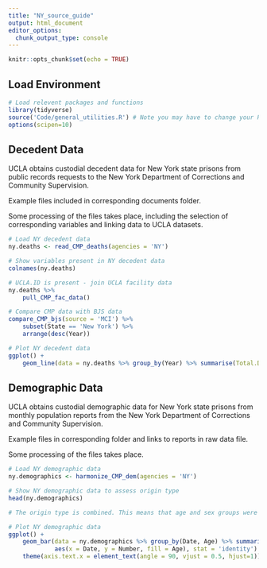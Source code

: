 ```yaml
---
title: "NY_source_guide"
output: html_document
editor_options: 
  chunk_output_type: console
---
```


```r
knitr::opts_chunk$set(echo = TRUE)
```

## Load Environment

```r
# Load relevent packages and functions
library(tidyverse)
source('Code/general_utilities.R') # Note you may have to change your Rmarkdown option for evaluate chunks to project instead of document
options(scipen=10)
```

## Decedent Data

UCLA obtains custodial decedent data for New York state prisons from public records requests to the New York Department of Corrections and Community Supervision.

Example files included in corresponding documents folder.

Some processing of the files takes place, including the selection of corresponding variables and linking data 
to UCLA datasets. 

```r
# Load NY decedent data
ny.deaths <- read_CMP_deaths(agencies = 'NY')

# Show variables present in NY decedent data
colnames(ny.deaths)

# UCLA.ID is present - join UCLA facility data
ny.deaths %>%
    pull_CMP_fac_data()

# Compare CMP data with BJS data
compare_CMP_bjs(source = 'MCI') %>%
    subset(State == 'New York') %>%
    arrange(desc(Year))

# Plot NY decedent data 
ggplot() +
    geom_line(data = ny.deaths %>% group_by(Year) %>% summarise(Total.Deaths = n()),aes(x = Year, y = Total.Deaths))

```


## Demographic Data

UCLA obtains custodial demographic data for New York state prisons from monthly population reports from the New York Department of Corrections and Community Supervision.

Example files in corresponding folder and links to reports in raw data file.

Some processing of the files takes place. 

```r
# Load NY demographic data
ny.demographics <- harmonize_CMP_dem(agencies = 'NY')

# Show NY demographic data to assess origin type
head(ny.demographics)

# The origin type is combined. This means that age and sex groups were aggregated and reported together.  

# Plot NY demographic data 
ggplot() +
    geom_bar(data = ny.demographics %>% group_by(Date, Age) %>% summarise(Number = sum(Number, na.rm = TRUE)),
             aes(x = Date, y = Number, fill = Age), stat = 'identity') +
    theme(axis.text.x = element_text(angle = 90, vjust = 0.5, hjust=1)) # To see dates on x axis



```


